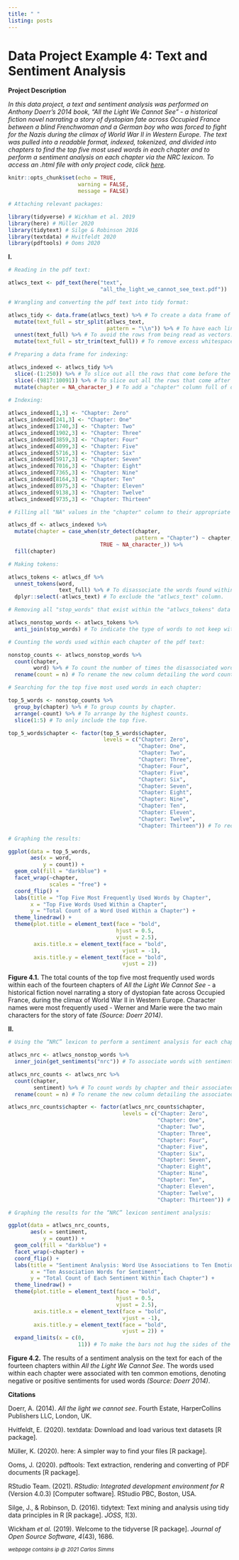 ```yaml
---
title: " "
listing: posts
---
```


# Data Project Example 4: Text and Sentiment Analysis

**Project Description**

*In this data project, a text and sentiment analysis was performed on Anthony Doerr's 2014 book, "All the Light We Cannot See" - a historical fiction novel narrating a story of dystopian fate across Occupied France between a blind Frenchwoman and a German boy who was forced to fight for the Nazis during the climax of World War II in Western Europe. The text was pulled into a readable format, indexed, tokenized, and divided into chapters to find the top five most used words in each chapter and to perform a sentiment analysis on each chapter via the NRC lexicon. To access an .html file with only project code, click [here](text_sentiment_analysis.html).*

```r
knitr::opts_chunk$set(echo = TRUE, 
                      warning = FALSE, 
                      message = FALSE)

# Attaching relevant packages:

library(tidyverse) # Wickham et al. 2019
library(here) # Müller 2020
library(tidytext) # Silge & Robinson 2016
library(textdata) # Hvitfeldt 2020
library(pdftools) # Ooms 2020
```

**I.**

```r
# Reading in the pdf text:

atlwcs_text <- pdf_text(here("text", 
                             "all_the_light_we_cannot_see_text.pdf"))

# Wrangling and converting the pdf text into tidy format:

atlwcs_tidy <- data.frame(atlwcs_text) %>% # To create a data frame of the entire pdf text.
  mutate(text_full = str_split(atlwcs_text, 
                               pattern = "\\n")) %>% # To have each line of text be its own row in the data frame.
  unnest(text_full) %>% # To avoid the rows from being read as vectors.
  mutate(text_full = str_trim(text_full)) # To remove excess whitespace within rows.

# Preparing a data frame for indexing:

atlwcs_indexed <- atlwcs_tidy %>% 
  slice(-(1:250)) %>% # To slice out all the rows that come before the very first row of the beginning chapter of the pdf text.
  slice(-(9817:10091)) %>% # To slice out all the rows that come after the very last row of the ending chapter of the pdf text.
  mutate(chapter = NA_character_) # To add a "chapter" column full of only "NA" values (this was for indexing, because there was no universal wording to use 'stringr' on).

# Indexing:
  
atlwcs_indexed[1,3] <- "Chapter: Zero"
atlwcs_indexed[241,3] <- "Chapter: One"
atlwcs_indexed[1740,3] <- "Chapter: Two"
atlwcs_indexed[1902,3] <- "Chapter: Three"
atlwcs_indexed[3859,3] <- "Chapter: Four"
atlwcs_indexed[4099,3] <- "Chapter: Five"
atlwcs_indexed[5716,3] <- "Chapter: Six"
atlwcs_indexed[5917,3] <- "Chapter: Seven"
atlwcs_indexed[7016,3] <- "Chapter: Eight"
atlwcs_indexed[7365,3] <- "Chapter: Nine"
atlwcs_indexed[8164,3] <- "Chapter: Ten"
atlwcs_indexed[8975,3] <- "Chapter: Eleven"
atlwcs_indexed[9138,3] <- "Chapter: Twelve"
atlwcs_indexed[9735,3] <- "Chapter: Thirteen"

# Filling all "NA" values in the "chapter" column to their appropriate chapter value:

atlwcs_df <- atlwcs_indexed %>% 
  mutate(chapter = case_when(str_detect(chapter, 
                                        pattern = "Chapter") ~ chapter, 
                             TRUE ~ NA_character_)) %>% 
  fill(chapter)

# Making tokens:

atlwcs_tokens <- atlwcs_df %>% 
  unnest_tokens(word, 
                text_full) %>% # To disassociate the words found within each row of the "text_full" column as their independent value (token), under a new "word" column.
  dplyr::select(-atlwcs_text) # To exclude the "atlwcs_text" column.

# Removing all "stop_words" that exist within the "atlwcs_tokens" data frame:

atlwcs_nonstop_words <- atlwcs_tokens %>% 
  anti_join(stop_words) # To indicate the type of words to not keep within the text data frame.

# Counting the words used within each chapter of the pdf text:

nonstop_counts <- atlwcs_nonstop_words %>% 
  count(chapter, 
        word) %>% # To count the number of times the disassociated words were used within each chapter of the pdf text.
  rename(count = n) # To rename the new column detailing the word counts per chapter to "count".
```

```r
# Searching for the top five most used words in each chapter:

top_5_words <- nonstop_counts %>% 
  group_by(chapter) %>% # To group counts by chapter.
  arrange(-count) %>% # To arrange by the highest counts.
  slice(1:5) # To only include the top five.

top_5_words$chapter <- factor(top_5_words$chapter, 
                              levels = c("Chapter: Zero", 
                                         "Chapter: One", 
                                         "Chapter: Two", 
                                         "Chapter: Three", 
                                         "Chapter: Four", 
                                         "Chapter: Five", 
                                         "Chapter: Six", 
                                         "Chapter: Seven", 
                                         "Chapter: Eight", 
                                         "Chapter: Nine", 
                                         "Chapter: Ten", 
                                         "Chapter: Eleven", 
                                         "Chapter: Twelve", 
                                         "Chapter: Thirteen")) # To reorder the "chapter" column to reflect proper numerical chronology.

# Graphing the results:

ggplot(data = top_5_words, 
       aes(x = word, 
           y = count)) + 
  geom_col(fill = "darkblue") + 
  facet_wrap(~chapter, 
             scales = "free") + 
  coord_flip() + 
  labs(title = "Top Five Most Frequently Used Words by Chapter", 
       x = "Top Five Words Used Within a Chapter", 
       y = "Total Count of a Word Used Within a Chapter") + 
  theme_linedraw() + 
  theme(plot.title = element_text(face = "bold", 
                                  hjust = 0.5, 
                                  vjust = 2.5), 
        axis.title.x = element_text(face = "bold", 
                                    vjust = -1), 
        axis.title.y = element_text(face = "bold", 
                                    vjust = 2))
```

**Figure 4.1.** The total counts of the top five most frequently used words within each of the fourteen chapters of *All the Light We Cannot See* - a historical fiction novel narrating a story of dystopian fate across Occupied France, during the climax of World War II in Western Europe. Character names were most frequently used - Werner and Marie were the two main characters for the story of fate *(Source: Doerr 2014)*.

**II.**

```r
# Using the “NRC” lexicon to perform a sentiment analysis for each chapter:

atlwcs_nrc <- atlwcs_nonstop_words %>% 
  inner_join(get_sentiments("nrc")) # To associate words with sentiments via "NRC" lexicon.

atlwcs_nrc_counts <- atlwcs_nrc %>% 
  count(chapter, 
        sentiment) %>% # To count words by chapter and their associated sentiment.
  rename(count = n) # To rename the new column detailing the associated sentiment counts per chapter, to "count".

atlwcs_nrc_counts$chapter <- factor(atlwcs_nrc_counts$chapter, 
                                    levels = c("Chapter: Zero", 
                                               "Chapter: One", 
                                               "Chapter: Two", 
                                               "Chapter: Three", 
                                               "Chapter: Four", 
                                               "Chapter: Five", 
                                               "Chapter: Six", 
                                               "Chapter: Seven", 
                                               "Chapter: Eight", 
                                               "Chapter: Nine", 
                                               "Chapter: Ten", 
                                               "Chapter: Eleven", 
                                               "Chapter: Twelve", 
                                               "Chapter: Thirteen")) # To reorder the "chapter" column to reflect proper numerical chronology, again.

# Graphing the results for the “NRC” lexicon sentiment analysis:

ggplot(data = atlwcs_nrc_counts, 
       aes(x = sentiment, 
           y = count)) + 
  geom_col(fill = "darkblue") + 
  facet_wrap(~chapter) + 
  coord_flip() + 
  labs(title = "Sentiment Analysis: Word Use Associations to Ten Emotions", 
       x = "Ten Association Words for Sentiment", 
       y = "Total Count of Each Sentiment Within Each Chapter") + 
  theme_linedraw() + 
  theme(plot.title = element_text(face = "bold", 
                                  hjust = 0.5, 
                                  vjust = 2.5), 
        axis.title.x = element_text(face = "bold", 
                                    vjust = -1), 
        axis.title.y = element_text(face = "bold", 
                                    vjust = 2)) + 
  expand_limits(x = c(0, 
                      11)) # To make the bars not hug the sides of the graphs too closely.
```

**Figure 4.2.** The results of a sentiment analysis on the text for each of the fourteen chapters within *All the Light We Cannot See*. The words used within each chapter were associated with ten common emotions, denoting negative or positive sentiments for used words *(Source: Doerr 2014)*.

**Citations**

Doerr, A. (2014). *All the light we cannot see*. Fourth Estate, HarperCollins Publishers LLC, London, UK.

Hvitfeldt, E. (2020). textdata: Download and load various text datasets [R package].

Müller, K. (2020). here: A simpler way to find your files [R package].

Ooms, J. (2020). pdftools: Text extraction, rendering and converting of PDF documents [R package].

RStudio Team. (2021). *RStudio: Integrated development environment for R* (Version 4.0.3) [Computer software]. RStudio PBC, Boston, USA.

Silge, J., & Robinson, D. (2016). tidytext: Text mining and analysis using tidy data principles in R [R package]. *JOSS*, *1*(3).

Wickham *et al.* (2019). Welcome to the tidyverse [R package]. *Journal of Open Source Software*, *4*(43), 1686.

^*webpage contains ip @ 2021 Carlos Simms*^